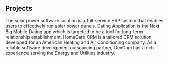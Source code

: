 ## Projects

<ProjectCard title="Solar Power Project" bg="linear-gradient(to right, #d5165a 0%, #f8a13e 100%)">
The solar power software solution is a full-service ERP system that enables users to effectively run solar power panels.
</ProjectCard>

<ProjectCard title="Dating App" bg="linear-gradient(to right, #6a2c8b 0%, #e71e7a 100%)">
Dating Application is the Next Big Mobile Dating app which is targeted to be a tool for long-term relationship establishment.
</ProjectCard>

<ProjectCard title="Homecare CRM" bg="linear-gradient(to right, #48bb78 0%, #fdef21 100%)">
HomeCare CRM is a tailored CRM solution developed for an American Heating and Air Conditioning company.
</ProjectCard>

<ProjectCard title="Gas Compressor Sizing Software" bg="linear-gradient(to right, #d287ff 0%, #04fdef 100%)">
As a reliable software development outsourcing partner, DevCom has a rich experience serving the Energy and Utilities industry.
</ProjectCard>